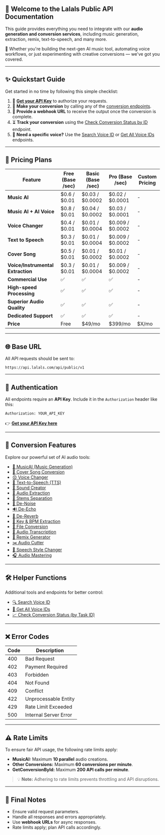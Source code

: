 ## 📖 Welcome to the **Lalals Public API Documentation**

This guide provides everything you need to integrate with our **audio generation and conversion services**, including music generation, extraction, remix, text-to-speech, and many more.

🎯 Whether you're building the next-gen AI music tool, automating voice workflows, or just experimenting with creative conversions — we've got you covered.

---

## ✨ Quickstart Guide

Get started in no time by following this simple checklist:

1. 🔑 **[Get your API Key](https://lalals.com/api)** to authorize your requests.
2. 🎼 **Make your conversion** by calling any of the [conversion endpoints](#🎼-conversion-features).
3. 💬 **Provide a webhook URL** to receive the output once the conversion is complete.
4. ⏳ **Track your conversion** using the [Check Conversion Status by ID](#📈-check-conversion-status-by-task-id) endpoint.
5. 🤔 **Need a specific voice?** Use the [Search Voice ID](#🔍-search-voice-id) or [Get All Voice IDs](#🧠-get-all-voice-ids) endpoints.

---

## 💸 Pricing Plans

| Feature                           | Free (Base /sec)     | Basic (Base /sec)    | Pro (Base /sec)      | Custom Pricing |
|-----------------------------------|-----------------------|------------------------|------------------------|----------------|
| **Music AI**                      | $0.6 / $0.01          | $0.03 / $0.0002        | $0.02 / $0.0001        | -              |
| **Music AI + AI Voice**           | $0.8 / $0.01          | $0.04 / $0.0002        | $0.03 / $0.0001        | -              |
| **Voice Changer**                 | $0.4 / $0.01          | $0.01 / $0.0004        | $0.009 / $0.0002       | -              |
| **Text to Speech**                | $0.3 / $0.01          | $0.01 / $0.0004        | $0.009 / $0.0002       | -              |
| **Cover Song**                    | $0.5 / $0.01          | $0.01 / $0.0002        | $0.01 / $0.0002        | -              |
| **Voice/Instrumental Extraction** | $0.3 / $0.01          | $0.01 / $0.0004        | $0.009 / $0.0002       | -              |
| **Commercial Use**                | ✅                    | ✅                    | ✅                    | -              |
| **High-speed Processing**         | ✅                    | ✅                    | ✅                    | -              |
| **Superior Audio Quality**        | ✅                    | ✅                    | ✅                    | -              |
| **Dedicated Support**             | ✅                    | ✅                    | ✅                    | -              |
| **Price**                         | Free                  | $49/mo                | $399/mo               | $X/mo          |


---

## 🌐 Base URL

All API requests should be sent to:

```
https://api.lalals.com/api/public/v1
```

---

## 🔐 Authentication

All endpoints require an **API Key**.
Include it in the `Authorization` header like this:

```bash
Authorization: YOUR_API_KEY
```

👉 [**Get your API Key here**](https://lalals.com/api)

---

## 🎼 Conversion Features

Explore our powerful set of AI audio tools:

- [🎼 MusicAI (Music Generation)](/api-documentation/endpoint/MusicAI)
- [🎤 Cover Song Conversion](/api-documentation/endpoint/Cover)
- [😣 Voice Changer](/api-documentation/endpoint/VoiceChanger)
- [📢 Text-to-Speech (TTS)](/api-documentation/endpoint/TextToSpeech)
- [🌛 Sound Creator](/api-documentation/endpoint/SoundCreator)
- [🎹 Audio Extraction](/api-documentation/endpoint/Extraction)
- [🎺 Stems Separation](/api-documentation/endpoint/StemsSeparation)
- [🚫 De-Noise](/api-documentation/endpoint/DeNoise)
- [🔊 De-Echo](/api-documentation/endpoint/DeEcho)
- [🏫 De-Reverb](/api-documentation/endpoint/DeReverb)
- [🎵 Key & BPM Extraction](/api-documentation/endpoint/KeyBPM)
- [🔄 File Conversion](/api-documentation/endpoint/FileConversion)
- [📝 Audio Transcription](/api-documentation/endpoint/Transcription)
- [🎷 Remix Generator](/api-documentation/endpoint/Remix)
- [✂️ Audio Cutter](/api-documentation/endpoint/AudioCutter)
- [🧶 Speech Style Changer](/api-documentation/endpoint/SpeechChanger)
- [🎧 Audio Mastering](/api-documentation/endpoint/Mastering)

---

## 🛠️ Helper Functions

Additional tools and endpoints for better control:

- [🔍 Search Voice ID](/api-documentation/endpoint/SearchVoiceID)
- [🧠 Get All Voice IDs](/api-documentation/endpoint/GetAllVoiceIDs)
- [📈 Check Conversion Status (by Task ID)](/api-documentation/endpoint/CheckStatus)

---

## ❌ Error Codes

| Code | Description             |
|------|-------------------------|
| 400  | Bad Request             |
| 402  | Payment Required        |
| 403  | Forbidden               |
| 404  | Not Found               |
| 409  | Conflict                |
| 422  | Unprocessable Entity    |
| 429  | Rate Limit Exceeded     |
| 500  | Internal Server Error   |

---

## ⚠️ Rate Limits

To ensure fair API usage, the following rate limits apply:

- **MusicAI:** Maximum **10 parallel** audio creations.
- **Other Conversions:** Maximum **60 conversions per minute**.
- **GetConversionById:** Maximum **200 API calls per minute**.

> 💡 **Note:** Adhering to rate limits prevents throttling and API disruptions.

---

## 📝 Final Notes

- Ensure valid request parameters.
- Handle all responses and errors appropriately.
- Use **webhook URLs** for async responses.
- Rate limits apply; plan API calls accordingly.


